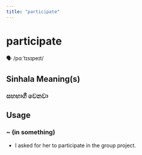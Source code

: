 ```yaml
---
title: "participate"
---
```


# participate

🗣️ /pɑːˈtɪsɪpeɪt/

## Sinhala Meaning(s)

### සහභාගී වෙනවා

## Usage

### ~ (in something)

- I asked for her to participate in the group project.

